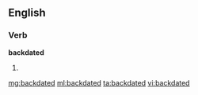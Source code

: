 ==English==

===Verb===
'''backdated'''

# {{past of|[[backdate]]}}

[[mg:backdated]]
[[ml:backdated]]
[[ta:backdated]]
[[vi:backdated]]